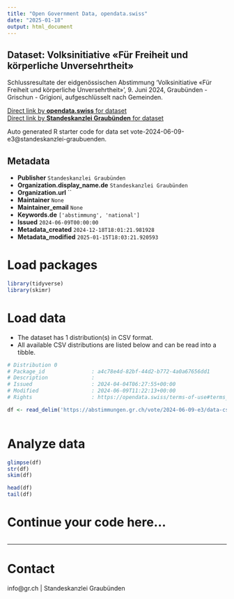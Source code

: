 ```yaml
---
title: "Open Government Data, opendata.swiss"
date: "2025-01-18"
output: html_document
---
```


## Dataset: Volksinitiative «Für Freiheit und körperliche Unversehrtheit»

Schlussresultate der eidgenössischen Abstimmung 'Volksinitiative «Für Freiheit und körperliche Unversehrtheit»', 9. Juni 2024, Graubünden - Grischun - Grigioni, aufgeschlüsselt nach Gemeinden.

[Direct link by **opendata.swiss** for dataset](https://opendata.swiss/de/dataset/volksinitiative-fur-freiheit-und-korperliche-unversehrtheit)<br>
[Direct link by **Standeskanzlei Graubünden** for dataset](https://abstimmungen.gr.ch/vote/2024-06-09-e3/data)

Auto generated R starter code for data set vote-2024-06-09-e3@standeskanzlei-graubuenden.

## Metadata

- **Publisher** `Standeskanzlei Graubünden`
- **Organization.display_name.de** `Standeskanzlei Graubünden`
- **Organization.url** ``
- **Maintainer** `None`
- **Maintainer_email** `None`
- **Keywords.de** `['abstimmung', 'national']`
- **Issued** `2024-06-09T00:00:00`
- **Metadata_created** `2024-12-18T18:01:21.981928`
- **Metadata_modified** `2025-01-15T18:03:21.920593`


# Load packages

```r

library(tidyverse)
library(skimr)

```

# Load data

-   The dataset has 1 distribution(s) in CSV format.
-   All available CSV distributions are listed below and can be read into a tibble.

```r

# Distribution 0
# Package_id               : a4c78e4d-82bf-44d2-b772-4a0a67656dd1
# Description              : 
# Issued                   : 2024-04-04T06:27:55+00:00
# Modified                 : 2024-06-09T11:22:13+00:00
# Rights                   : https://opendata.swiss/terms-of-use#terms_by

df <- read_delim('https://abstimmungen.gr.ch/vote/2024-06-09-e3/data-csv')



```

# Analyze data

```r

glimpse(df)
str(df)
skim(df)

head(df)
tail(df)

```

# Continue your code here...

```r

```

------------------------------------------------------------------------

# Contact

info@gr.ch | Standeskanzlei Graubünden
